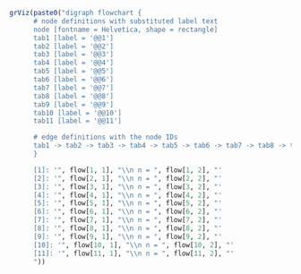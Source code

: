 ```r

grViz(paste0("digraph flowchart {
      # node definitions with substituted label text
      node [fontname = Helvetica, shape = rectangle]
      tab1 [label = '@@1']
      tab2 [label = '@@2']
      tab3 [label = '@@3']
      tab4 [label = '@@4']
      tab5 [label = '@@5']
      tab6 [label = '@@6']
      tab7 [label = '@@7']
      tab8 [label = '@@8']
      tab9 [label = '@@9']
      tab10 [label = '@@10']
      tab11 [label = '@@11']

      # edge definitions with the node IDs
      tab1 -> tab2 -> tab3 -> tab4 -> tab5 -> tab6 -> tab7 -> tab8 -> tab9 -> tab10 -> tab11;
      }

      [1]: '", flow[1, 1], "\\n n = ", flow[1, 2], "'
      [2]: '", flow[2, 1], "\\n n = ", flow[2, 2], "'
      [3]: '", flow[3, 1], "\\n n = ", flow[3, 2], "'
      [4]: '", flow[4, 1], "\\n n = ", flow[4, 2], "'
      [5]: '", flow[5, 1], "\\n n = ", flow[5, 2], "'
      [6]: '", flow[6, 1], "\\n n = ", flow[6, 2], "'
      [7]: '", flow[7, 1], "\\n n = ", flow[7, 2], "'
      [8]: '", flow[8, 1], "\\n n = ", flow[8, 2], "'
      [9]: '", flow[9, 1], "\\n n = ", flow[9, 2], "'
      [10]: '", flow[10, 1], "\\n n = ", flow[10, 2], "'
      [11]: '", flow[11, 1], "\\n n = ", flow[11, 2], "'
      "))
```